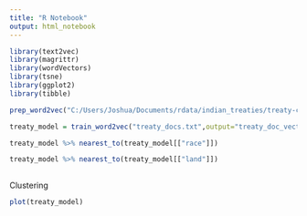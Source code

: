 ```yaml
---
title: "R Notebook"
output: html_notebook
---
```


```r
library(text2vec)
library(magrittr)
library(wordVectors)
library(tsne)
library(ggplot2)
library(tibble)
```

```r

prep_word2vec("C:/Users/Joshua/Documents/rdata/indian_treaties/treaty-complete","treaty_docs.txt",lowercase=T) 

treaty_model = train_word2vec("treaty_docs.txt",output="treaty_doc_vectors.bin",threads = 6,vectors = 100,window=12)
```

```r
treaty_model %>% nearest_to(treaty_model[["race"]])

```

```r
treaty_model %>% nearest_to(treaty_model[["land"]])
                                          
```

Clustering
```r
plot(treaty_model)
```

